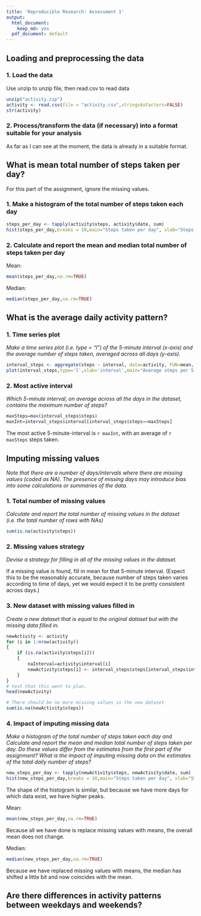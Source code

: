 ```yaml
---
title: 'Reproducible Research: Assessment 1'
output:
  html_document:
    keep_md: yes
  pdf_document: default
---
```



## Loading and preprocessing the data

### 1. Load the data

Use unzip to unzip file, then read.csv to read data

```r
unzip("activity.zip")
activity <- read.csv(file = "activity.csv",stringsAsFactors=FALSE)
str(activity)
```

### 2. Process/transform the data (if necessary) into a format suitable for your analysis

As far as I can see at the moment, the data is already in a suitable format.


## What is mean total number of steps taken per day?

For this part of the assignment, ignore the missing values.

### 1. Make a histogram of the total number of steps taken each day

```r
steps_per_day <- tapply(activity$steps, activity$date, sum)
hist(steps_per_day,breaks = 10,main="Steps taken per day", xlab="Steps per day")
```

### 2. Calculate and report the mean and median total number of steps taken per day

Mean:

```r
mean(steps_per_day,na.rm=TRUE)
```

Median:

```r
median(steps_per_day,na.rm=TRUE)
```


## What is the average daily activity pattern?

### 1. Time series plot

*Make a time series plot (i.e. type = "l") of the 5-minute interval (x-axis) and the average number of steps taken, averaged across all days (y-axis).*


```r
interval_steps <- aggregate(steps ~ interval, data=activity, FUN=mean, na.rm=TRUE)
plot(interval_steps,type='l',xlab='interval',main="Average steps per 5-min interval throughout the day")
```

### 2. Most active interval

*Which 5-minute interval, on average across all the days in the dataset, contains the maximum number of steps?*

```r
maxSteps=max(interval_steps$steps)
maxInt=interval_steps$interval[interval_steps$steps==maxSteps]
```

The most active 5-minute-interval is `r maxInt`, with an average of `r maxSteps` steps taken.

## Imputing missing values
*Note that there are a number of days/intervals where there are missing values (coded as NA). The presence of missing days may introduce bias into some calculations or summaries of the data.*

### 1. Total number of missing values

*Calculate and report the total number of missing values in the dataset (i.e. the total number of rows with NAs)*

```r
sum(is.na(activity$steps))
```

### 2. Missing values strategy 
*Devise a strategy for filling in all of the missing values in the dataset.*

If a missing value is found, fill in mean for that 5-minute interval. (Expect this to be the reasonably accurate, because number of steps taken varies according to time of days, yet we would expect it to be pretty consistent across days.)



### 3. New dataset with missing values filled in
*Create a new dataset that is equal to the original dataset but with the missing data filled in.*

```r
newActivity <- activity
for (i in 1:nrow(activity))
{
    if (is.na(activity$steps[i]))
    {
        naInterval=activity$interval[i]
        newActivity$steps[i] <- interval_steps$steps[interval_steps$interval==naInterval]            
    }
}
# test that this went to plan. 
head(newActivity)

# There should be no more missing values in the new dataset
sum(is.na(newActivity$steps))
```

### 4. Impact of imputing missing data
*Make a histogram of the total number of steps taken each day and Calculate and report the mean and median total number of steps taken per day. Do these values differ from the estimates from the first part of the assignment? What is the impact of imputing missing data on the estimates of the total daily number of steps?*

```r
new_steps_per_day <- tapply(newActivity$steps, newActivity$date, sum)
hist(new_steps_per_day,breaks = 10,main="Steps taken per day", xlab="Steps per day")
```

The shape of the histogram is similar, but because we have more days for which data exist, we have higher peaks.

Mean:

```r
mean(new_steps_per_day,na.rm=TRUE)
```

Because all we have done is replace missing values with means, the overall mean does not change.

Median:

```r
median(new_steps_per_day,na.rm=TRUE)
```

Because we have replaced missing values with means, the median has shifted a little bit and now coincides with the mean.


## Are there differences in activity patterns between weekdays and weekends?
